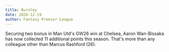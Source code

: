 ```yaml
---
title: Burnley
date: 2020-12-19
author: Fantasy Premier League
---
```


Securing two bonus in Man Utd's GW26 win at Chelsea, Aaron Wan-Bissaka has now collected 11 additional points this season. That's more than any colleague other than Marcus Rashford (26).